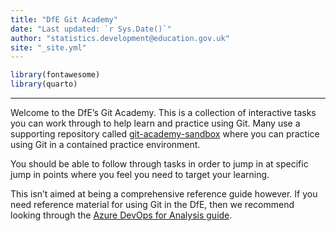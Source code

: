 ```yaml
---
title: "DfE Git Academy"
date: "Last updated: `r Sys.Date()`"
author: "statistics.development@education.gov.uk"
site: "_site.yml"
---
```


```r
library(fontawesome)
library(quarto)
```

---

Welcome to the DfE's Git Academy. This is a collection of interactive tasks you 
can work through to help learn and practice using Git. Many use a supporting 
repository called 
[git-academy-sandbox](https://github.com/dfe-analytical-services/git-academy-sandbox) 
where you can practice using Git in a contained practice environment.

You should be able to follow through tasks in order to jump in at specific 
jump in points where you feel you need to target your learning.

This isn't aimed at being a comprehensive reference guide however. If you need
reference material for using Git in the DfE, then we recommend looking through
the 
[Azure DevOps for Analysis guide](https://dfe-analytical-services.github.io/azure-devops-for-analysis/).
